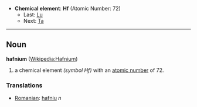 *'''Chemical element''': '''Hf''' (Atomic Number: 72)
**Last: [[Lutetium|Lu]]
**Next: [[Tantalum|Ta]]
----
== Noun ==
'''hafnium''' ([[en:Hafnium|Wikipedia:Hafnium]])

# a chemical element ''(symbol Hf)'' with an [[atomic number]] of 72.

===Translations===
*[[Romanian]]: [[hafniu]] ''n''
